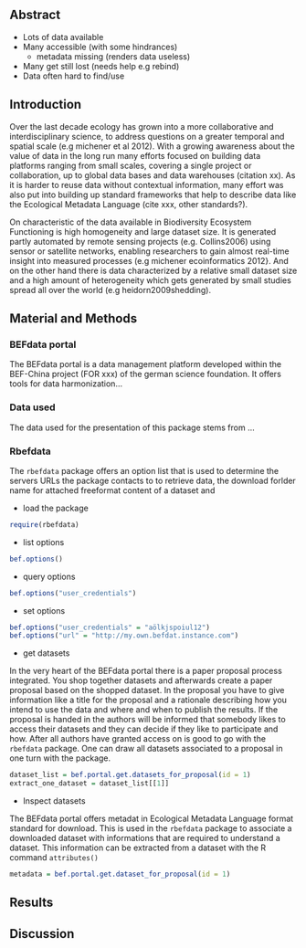 ## Abstract 

* Lots of data available
* Many accessible (with some hindrances) 
    - metadata missing (renders data useless)
* Many get still lost (needs help e.g rebind)
* Data often hard to find/use 

## Introduction 

Over the last decade ecology has grown into a more collaborative and
interdisciplinary science, to address questions on a greater temporal and
spatial scale (e.g michener et al 2012). With a growing awareness about the
value of data in the long run many efforts focused on building data platforms
ranging from small scales, covering a single project or collaboration, up to
global data bases and data warehouses (citation xx).  As it is harder to reuse
data without contextual information, many effort was also put into building up
standard frameworks that help to describe data like the Ecological Metadata
Language (cite xxx, other standards?). 

On characteristic of the data available in Biodiversity Ecosystem Functioning
is high homogeneity and large dataset size. It is generated partly automated by
remote sensing projects (e.g. Collins2006) using sensor or satellite networks,
enabling researchers to gain almost real-time insight into measured processes
(e.g michener ecoinformatics 2012}. And on the other hand there is data
characterized by a relative small dataset size and a high amount of
heterogeneity which gets generated by small studies spread all over the world
(e.g heidorn2009shedding).

## Material and Methods 

### BEFdata portal

The BEFdata portal is a data management platform developed within the 
BEF-China project (FOR xxx) of the german science foundation. It offers 
tools for data harmonization...

### Data used

The data used for the presentation of this package stems from ...

### Rbefdata

The `rbefdata` package offers an option list that is used to determine 
the servers URLs the package contacts to to retrieve data, the download 
forlder name for attached freeformat content of a dataset and 

* load the package

```r
require(rbefdata)
```

* list options

```r
bef.options()
```

* query options

```r
bef.options("user_credentials")
```

* set options 

```r
bef.options("user_credentials" = "aölkjspoiul12")
bef.options("url" = "http://my.own.befdat.instance.com")
```

* get datasets 

In the very heart of the BEFdata portal there is a paper proposal process integrated. You shop together 
datasets and afterwards create a paper proposal based on the shopped dataset. In the proposal
you have to give information like a title for the proposal and a rationale describing how you 
intend to use the data and where and when to publish the results. If the proposal is handed in 
the authors will be informed that somebody likes to access their datasets and they can decide 
if they like to participate and how. After all authors have granted access on is good to go 
with the `rbefdata` package. One can draw all datasets associated to a proposal in one turn 
with the package.

```r
dataset_list = bef.portal.get.datasets_for_proposal(id = 1)
extract_one_dataset = dataset_list[[1]]
```

* Inspect datasets

The BEFdata portal offers metadat in Ecological Metadata Language format standard for download. 
This is used in the `rbefdata` package to associate a downloaded dataset with informations that
are required to understand a dataset. This information can be extracted from a dataset with 
the R command `attributes()`

```r
metadata = bef.portal.get.dataset_for_proposal(id = 1)
```

## Results 

## Discussion
